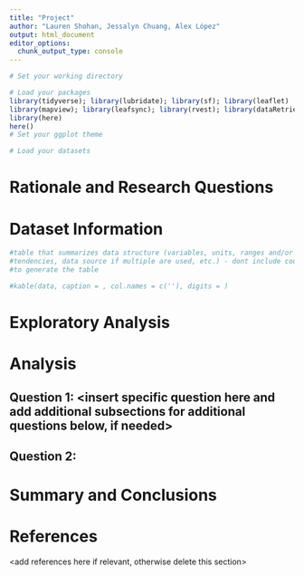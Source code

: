 ```yaml
---
title: "Project"
author: "Lauren Shohan, Jessalyn Chuang, Alex López"
output: html_document
editor_options: 
  chunk_output_type: console
---
```


\newpage
\tableofcontents 
\newpage
\listoftables 
\newpage
\listoffigures 
\newpage

```r
# Set your working directory

# Load your packages
library(tidyverse); library(lubridate); library(sf); library(leaflet)
library(mapview); library(leafsync); library(rvest); library(dataRetrieval);
library(here)
here()
# Set your ggplot theme

# Load your datasets


```


# Rationale and Research Questions



\newpage

# Dataset Information


```r
#table that summarizes data structure (variables, units, ranges and/or central
#tendencies, data source if multiple are used, etc.) - dont include code used 
#to generate the table

#kable(data, caption = , col.names = c(''), digits = )


```

\newpage

# Exploratory Analysis 



\newpage

# Analysis



## Question 1: <insert specific question here and add additional subsections for additional questions below, if needed>

## Question 2: 




\newpage

# Summary and Conclusions


\newpage

# References
<add references here if relevant, otherwise delete this section> 
